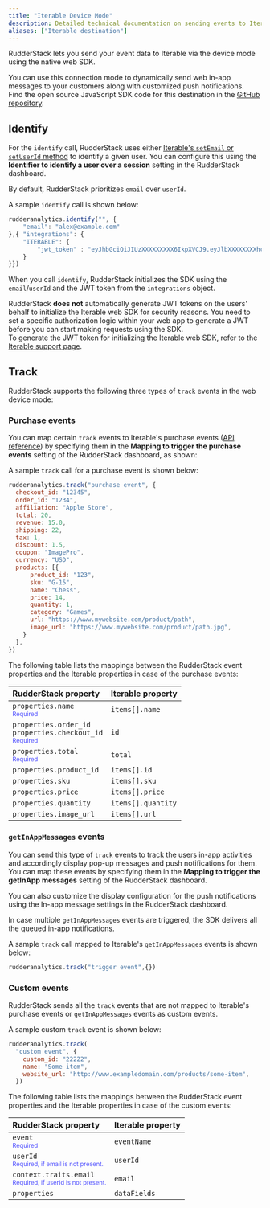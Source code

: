 ```yaml
---
title: "Iterable Device Mode"
description: Detailed technical documentation on sending events to Iterable using the RudderStack web device mode.
aliases: ["Iterable destination"]
---
```


RudderStack lets you send your event data to Iterable via the <Link to="/destinations/rudderstack-connection-modes/#device-mode">device mode</Link> using the native web SDK.

<div class="successBlock">
You can use this connection mode to dynamically send web in-app messages to your customers along with customized push notifications.
</div>

<div class="infoBlock">
Find the open source JavaScript SDK code for this destination in the <a href="https://github.com/rudderlabs/rudder-sdk-js/tree/production/integrations/Iterable">GitHub repository</a>.
</div>

## Identify

For the <Link to="/event-spec/standard-events/identify/">`identify`</Link> call, RudderStack uses either <a href="https://github.com/Iterable/iterable-web-sdk#initialize">Iterable's `setEmail` or `setUserId` method</a> to identify a given user. You can configure this using the <Link to="/destinations/streaming-destinations/iterable/setting-up-iterable/#web-sdk-settings">**Identifier to identify a user over a session**</Link> setting in the RudderStack dashboard.

<div class="infoBlock">
By default, RudderStack prioritizes <code class="inline-code">email</code> over <code class="inline-code">userId</code>.
</div>

A sample `identify` call is shown below:

```javascript
rudderanalytics.identify("", {
    "email": "alex@example.com"
},{ "integrations": {
    "ITERABLE": {
        "jwt_token" : "eyJhbGciOiJIUzXXXXXXXXX6IkpXVCJ9.eyJlbXXXXXXXXhc2hhc3ZpQHJ1ZGRlcnN0XXXXXXXXXXdCI6MTY2NTAzMTkzNCwiZXhwIjXXXXXXXXxNjY2MDMxOTM0fQ.u0wwq6YOB2GXXXXXXXXX2O9GUpW6BHRF5PCmk"
    }
}})
```

When you call `identify`, RudderStack initializes the SDK using the `email`/`userId` and the JWT token from the `integrations` object.

<div class="warningBlock">
RudderStack <strong>does not</strong> automatically generate JWT tokens on the users' behalf to initialize the Iterable web SDK for security reasons. You need to set a specific authorization logic within your web app to generate a JWT before you can start making requests using the SDK.
</div>

<div class="infoBlock">
To generate the JWT token for initializing the Iterable web SDK, refer to the <a href="https://support.iterable.com/hc/en-us/articles/360050801231-JWT-Enabled-API-Keys-#sample-python-code-for-jwt-generation">Iterable support page</a>.
</div>

## Track

RudderStack supports the following three types of <Link to="/event-spec/standard-events/track">`track`</Link> events in the web device mode:

### Purchase events

You can map certain `track` events to Iterable's purchase events ([API reference](https://api.iterable.com/api/docs#commerce_trackPurchase)) by specifying them in the <Link to="/destinations/streaming-destinations/iterable/setting-up-iterable/#web-sdk-settings">**Mapping to trigger the purchase events**</Link> setting of the RudderStack dashboard, as shown:

A sample `track` call for a purchase event is shown below:

```javascript
rudderanalytics.track("purchase event", {
  checkout_id: "12345",
  order_id: "1234",
  affiliation: "Apple Store",
  total: 20,
  revenue: 15.0,
  shipping: 22,
  tax: 1,
  discount: 1.5,
  coupon: "ImagePro",
  currency: "USD",
  products: [{
      product_id: "123",
      sku: "G-15",
      name: "Chess",
      price: 14,
      quantity: 1,
      category: "Games",
      url: "https://www.mywebsite.com/product/path",
      image_url: "https://www.mywebsite.com/product/path.jpg",
    }
  ],
})
```

The following table lists the mappings between the RudderStack event properties and the Iterable properties in case of the purchase events:

| RudderStack property | Iterable property |
| :--------------| :---------|
| `properties.name` <br/> <span style="color: #4D4DFF;font-size:12px;">Required</span> | `items[].name` |
| `properties.order_id` <br/> `properties.checkout_id` <br/> <span style="color: #4D4DFF;font-size:12px;">Required</span> | `id` |
| `properties.total` <br/> <span style="color: #4D4DFF;font-size:12px;">Required</span> | `total` |
| `properties.product_id` | `items[].id` |
| `properties.sku` | `items[].sku` |
| `properties.price` | `items[].price` |
| `properties.quantity` | `items[].quantity` |
| `properties.image_url` | `items[].url` |

### `getInAppMessages` events

You can send this type of `track` events to track the users in-app activities and accordingly display pop-up messages and push notifications for them. You can map these events by specifying them in the <Link to="/destinations/streaming-destinations/iterable/setting-up-iterable/#web-sdk-settings">**Mapping to trigger the getInApp messages**</Link> setting of the RudderStack dashboard.

You can also customize the display configuration for the push notifications using the <Link to="/destinations/streaming-destinations/iterable/setting-up-iterable/#in-app-message-settings">In-app message settings</Link> in the RudderStack dashboard.

<div class="infoBlock">
In case multiple <code class="inline-code">getInAppMessages</code> events are triggered, the SDK delivers all the queued in-app notifications.
</div>

A sample `track` call mapped to Iterable's `getInAppMessages` events is shown below:

```javascript
rudderanalytics.track("trigger event",{})
```

### Custom events

RudderStack sends all the `track` events that are not mapped to Iterable's purchase events or `getInAppMessages` events as custom events.

A sample custom `track` event is shown below:

```javascript
rudderanalytics.track(
  "custom event", {
    custom_id: "22222",
    name: "Some item",
    website_url: "http://www.exampledomain.com/products/some-item",
  })
```

The following table lists the mappings between the RudderStack event properties and the Iterable properties in case of the custom events:

| RudderStack property | Iterable property |
| :--------------| :---------|
| `event` <br/> <span style="color: #4D4DFF;font-size:12px;">Required</span> | `eventName` |
| `userId` <br/> <span style="color: #4D4DFF;font-size:12px;">Required, if email is not present.</span> | `userId` |
| `context.traits.email` <br/> <span style="color: #4D4DFF;font-size:12px;">Required, if userId is not present.</span> | `email` |
| `properties` | `dataFields` |